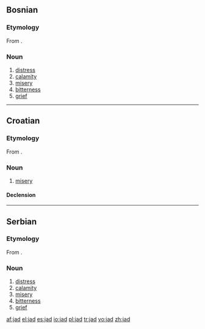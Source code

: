 ==Bosnian==

===Etymology===
From {{proto|Slavic|jědъ|lang=bs}}.

===Noun===
{{bs-noun|g=m|jadi}}

# [[distress]]
# [[calamity]]
# [[misery]]
# [[bitterness]]
# [[grief]]

----

==Croatian==

===Etymology===
From {{proto|Slavic|jědъ|lang=hr}}.

===Noun===
{{hr-noun|g=m|jadi}}

# [[misery]]

====Declension====
{{hr-decl|type=dan}}

----

==Serbian==

===Etymology===
From {{proto|Slavic|jědъ|lang=sr}}.

===Noun===
{{sr-noun|g=m|pl=jadi|cyr=јад}}

# [[distress]]
# [[calamity]]
# [[misery]]
# [[bitterness]]
# [[grief]]

[[af:jad]]
[[el:jad]]
[[es:jad]]
[[io:jad]]
[[pl:jad]]
[[tr:jad]]
[[vo:jad]]
[[zh:jad]]